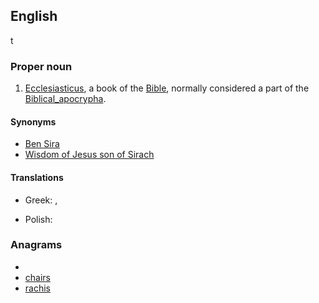 ==English==
{{book of the Bible|Ben Sira}}
t
===Proper noun===
{{en-proper noun}}
# {{biblical}} [[Ecclesiasticus]], a book of the [[Bible]], normally considered a part of the [[Biblical_apocrypha]].

====Synonyms====
*[[Ben Sira]]
*[[Wisdom of Jesus son of Sirach]]

====Translations====
{{trans-top|book of the Bible}}
*Greek: {{t|el|Σοφία Σειράχ||tr=Sofía Seirách}}, {{t|el|Σοφία Ίησου Σειράχ||tr=Sofía Íisou Seirách}}
{{trans-mid}}
* Polish: {{t|pl|Mądrość Syracha|f}}
{{trans-bottom}}

===Anagrams===
* {{alphagram|achirs}}
* [[chairs#English|chairs]]
* [[rachis#English|rachis]]